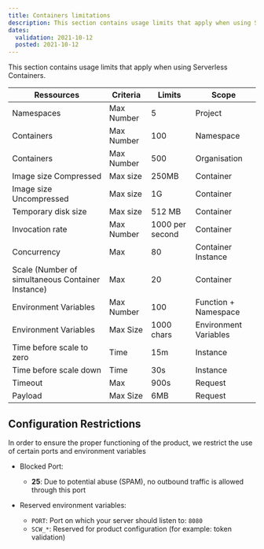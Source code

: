 ```yaml
---
title: Containers limitations
description: This section contains usage limits that apply when using Serverless Containers.
dates:
  validation: 2021-10-12
  posted: 2021-10-12
---
```


This section contains usage limits that apply when using Serverless Containers.

| Ressources                                        | Criteria   | Limits          | Scope                 |
|---------------------------------------------------|------------|-----------------|-----------------------|
| Namespaces                                        | Max Number | 5               | Project               |
| Containers                                        | Max Number | 100             | Namespace             |
| Containers                                        | Max Number | 500             | Organisation          |
| Image size Compressed                             | Max size   | 250MB           | Container             |
| Image size Uncompressed                           | Max size   | 1G              | Container             |
| Temporary disk size                               | Max size   | 512 MB          | Container             |
| Invocation rate                                   | Max Number | 1000 per second | Container             |
| Concurrency                                       | Max        | 80              | Container Instance    |
| Scale (Number of simultaneous Container Instance) | Max        | 20              | Container             |
| Environment Variables                             | Max Number | 100             | Function + Namespace  |
| Environment Variables                             | Max Size   | 1000 chars      | Environment Variables |
| Time before scale to zero                         | Time       | 15m             | Instance              |
| Time before scale down                            | Time       | 30s             | Instance              |
| Timeout                                           | Max        | 900s            | Request               |
| Payload                                           | Max Size   | 6MB             | Request               |

## Configuration Restrictions

In order to ensure the proper functioning of the product, we restrict the use of certain ports and environment variables

* Blocked Port:
  * **25**: Due to potential abuse (SPAM), no outbound traffic is allowed through this port

* Reserved environment variables:
  * `PORT`: Port on which your server should listen to: `8080`
  * `SCW_*`: Reserved for product configuration (for example: token validation)